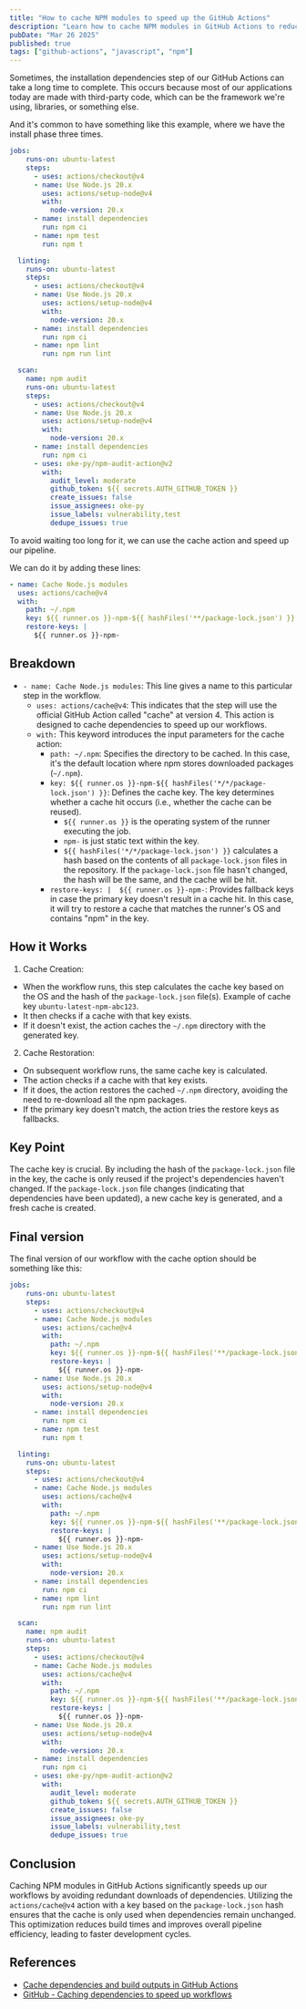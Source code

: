 ```yaml
---
title: "How to cache NPM modules to speed up the GitHub Actions"
description: "Learn how to cache NPM modules in GitHub Actions to reduce build times and improve CI efficiency. Optimize your workflow with simple and effective steps."
pubDate: "Mar 26 2025"
published: true
tags: ["github-actions", "javascript", "npm"]
---
```


Sometimes, the installation dependencies step of our GitHub Actions can take a long time to complete. This occurs because most of our applications today are made with third-party code, which can be the framework we're using, libraries, or something else.

And it's common to have something like this example, where we have the install phase three times.

```yml
jobs:
    runs-on: ubuntu-latest
    steps:
      - uses: actions/checkout@v4
      - name: Use Node.js 20.x
        uses: actions/setup-node@v4
        with:
          node-version: 20.x
      - name: install dependencies
        run: npm ci
      - name: npm test
        run: npm t

  linting:
    runs-on: ubuntu-latest
    steps:
      - uses: actions/checkout@v4
      - name: Use Node.js 20.x
        uses: actions/setup-node@v4
        with:
          node-version: 20.x
      - name: install dependencies
        run: npm ci
      - name: npm lint
        run: npm run lint

  scan:
    name: npm audit
    runs-on: ubuntu-latest
    steps:
      - uses: actions/checkout@v4
      - name: Use Node.js 20.x
        uses: actions/setup-node@v4
        with:
          node-version: 20.x
      - name: install dependencies
        run: npm ci
      - uses: oke-py/npm-audit-action@v2
        with:
          audit_level: moderate
          github_token: ${{ secrets.AUTH_GITHUB_TOKEN }}
          create_issues: false
          issue_assignees: oke-py
          issue_labels: vulnerability,test
          dedupe_issues: true
```

To avoid waiting too long for it, we can use the cache action and speed up our pipeline.

We can do it by adding these lines:

```yml
- name: Cache Node.js modules
  uses: actions/cache@v4
  with:
    path: ~/.npm
    key: ${{ runner.os }}-npm-${{ hashFiles('**/package-lock.json') }}
    restore-keys: |
      ${{ runner.os }}-npm-
```

## Breakdown

- `- name: Cache Node.js modules`: This line gives a name to this particular step in the workflow.
  - `uses: actions/cache@v4`: This indicates that the step will use the official GitHub Action called "cache" at version 4. This action is designed to cache dependencies to speed up our workflows.
  - `with:` This keyword introduces the input parameters for the cache action:
    - `path: ~/.npm`: Specifies the directory to be cached. In this case, it's the default location where npm stores downloaded packages (`~/.npm`).
    - `key: ${{ runner.os }}-npm-${{ hashFiles('*/*/package-lock.json') }}`: Defines the cache key. The key determines whether a cache hit occurs (i.e., whether the cache can be reused).
      - `${{ runner.os }}` is the operating system of the runner executing the job.
      - `npm-` is just static text within the key.
      - `${{ hashFiles('*/*/package-lock.json') }}` calculates a hash based on the contents of all `package-lock.json` files in the repository. If the `package-lock.json` file hasn't changed, the hash will be the same, and the cache will be hit.
    - `restore-keys: |  ${{ runner.os }}-npm-`: Provides fallback keys in case the primary key doesn't result in a cache hit. In this case, it will try to restore a cache that matches the runner's OS and contains "npm" in the key.

## How it Works

1. Cache Creation:

- When the workflow runs, this step calculates the cache key based on the OS and the hash of the `package-lock.json` file(s). Example of cache key `ubuntu-latest-npm-abc123`.
- It then checks if a cache with that key exists.
- If it doesn't exist, the action caches the `~/.npm` directory with the generated key.

2. Cache Restoration:

- On subsequent workflow runs, the same cache key is calculated.
- The action checks if a cache with that key exists.
- If it does, the action restores the cached `~/.npm` directory, avoiding the need to re-download all the npm packages.
- If the primary key doesn't match, the action tries the restore keys as fallbacks.

## Key Point

The cache key is crucial. By including the hash of the `package-lock.json` file in the key, the cache is only reused if the project's dependencies haven't changed. If the `package-lock.json` file changes (indicating that dependencies have been updated), a new cache key is generated, and a fresh cache is created.

## Final version

The final version of our workflow with the cache option should be something like this:

```yml ins={5,6,7,8,9,10,11,25,26,27,28,29,30,31,46,47,48,49,50,51,52}
jobs:
    runs-on: ubuntu-latest
    steps:
      - uses: actions/checkout@v4
      - name: Cache Node.js modules
        uses: actions/cache@v4
        with:
          path: ~/.npm
          key: ${{ runner.os }}-npm-${{ hashFiles('**/package-lock.json') }}
          restore-keys: |
            ${{ runner.os }}-npm-
      - name: Use Node.js 20.x
        uses: actions/setup-node@v4
        with:
          node-version: 20.x
      - name: install dependencies
        run: npm ci
      - name: npm test
        run: npm t

  linting:
    runs-on: ubuntu-latest
    steps:
      - uses: actions/checkout@v4
      - name: Cache Node.js modules
        uses: actions/cache@v4
        with:
          path: ~/.npm
          key: ${{ runner.os }}-npm-${{ hashFiles('**/package-lock.json') }}
          restore-keys: |
            ${{ runner.os }}-npm-
      - name: Use Node.js 20.x
        uses: actions/setup-node@v4
        with:
          node-version: 20.x
      - name: install dependencies
        run: npm ci
      - name: npm lint
        run: npm run lint

  scan:
    name: npm audit
    runs-on: ubuntu-latest
    steps:
      - uses: actions/checkout@v4
      - name: Cache Node.js modules
        uses: actions/cache@v4
        with:
          path: ~/.npm
          key: ${{ runner.os }}-npm-${{ hashFiles('**/package-lock.json') }}
          restore-keys: |
            ${{ runner.os }}-npm-
      - name: Use Node.js 20.x
        uses: actions/setup-node@v4
        with:
          node-version: 20.x
      - name: install dependencies
        run: npm ci
      - uses: oke-py/npm-audit-action@v2
        with:
          audit_level: moderate
          github_token: ${{ secrets.AUTH_GITHUB_TOKEN }}
          create_issues: false
          issue_assignees: oke-py
          issue_labels: vulnerability,test
          dedupe_issues: true
```

## Conclusion

Caching NPM modules in GitHub Actions significantly speeds up our workflows by avoiding redundant downloads of dependencies. Utilizing the `actions/cache@v4` action with a key based on the `package-lock.json` hash ensures that the cache is only used when dependencies remain unchanged. This optimization reduces build times and improves overall pipeline efficiency, leading to faster development cycles.

## References

- [Cache dependencies and build outputs in GitHub Actions](https://github.com/actions/cache)
- [GitHub - Caching dependencies to speed up workflows](https://docs.github.com/en/actions/writing-workflows/choosing-what-your-workflow-does/caching-dependencies-to-speed-up-workflows)
